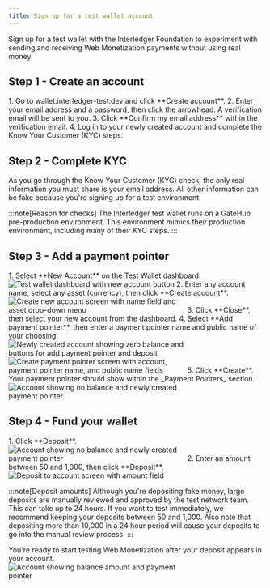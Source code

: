 ```yaml
---
title: Sign up for a test wallet account
---
```



Sign up for a <LinkOut href="https://wallet.interledger-test.dev">test wallet</LinkOut> with the Interledger Foundation to experiment with sending and receiving Web Monetization payments without using real money.
  
## Step 1 - Create an account
  
<Steps>
  1. Go to <LinkOut href='https://wallet.interledger-test.dev'>wallet.interledger-test.dev</LinkOut> and click **Create account**.
  2. Enter your email address and a password, then click the arrowhead. A verification email will be sent to you.
  3. Click **Confirm my email address** within the verification email.
  4. Log in to your newly created account and complete the Know Your Customer (KYC) steps.
</Steps>

## Step 2 - Complete KYC
     
As you go through the Know Your Customer (KYC) check, the only real information you must share is your email address. All other information can be fake because you're signing up for a test environment.

:::note[Reason for checks]
The Interledger test wallet runs on a GateHub pre-production environment. This environment mimics their production environment, including many of their <LinkOut href="https://support.gatehub.net/hc/en-us/articles/360021131234-KYC-requirements-for-account-verification">KYC steps</LinkOut>.
:::

## Step 3 - Add a payment pointer

<Steps>
  1. Select **New Account** on the Test Wallet dashboard.<br /><img src='/img/docs/testwallet/testwallet-dashboard.png' alt='Test wallet dashboard with new account button' style='max-width:350px' class='img-outline'/>
  2. Enter any account name, select any asset (currency), then click **Create account**.<br /><img src='/img/docs/testwallet/testwallet-create-account.png' alt='Create new account screen with name field and asset drop-down menu' style='max-width:350px' class='img-outline'/>
  3. Click **Close**, then select your new account from the dashboard. 
  4. Select **Add payment pointer**, then enter a payment pointer name and public name of your choosing.<br /><img src='/img/docs/testwallet/testwallet-account-nobalance.png' alt='Newly created account showing zero balance and buttons for add payment pointer and deposit' style='max-width:350px' class='img-outline'/><img src='/img/docs/testwallet/testwallet-create-pp.png' alt='Create payment pointer screen with account, payment pointer name, and public name fields' style='max-width:350px' class='img-outline'/>
  5. Click **Create**. Your payment pointer should show within the _Payment Pointers_ section.<br /><img src='/img/docs/testwallet/testwallet-nobalance-pp.png' alt='Account showing no balance and newly created payment pointer' style='max-width:350px' class='img-outline'/>
</Steps>

## Step 4 - Fund your wallet
      
<Steps>
  1. Click **Deposit**.<br /><img src='/img/docs/testwallet/testwallet-nobalance-pp.png' alt='Account showing no balance and newly created payment pointer' style='max-width:350px' class='img-outline'/>
  2. Enter an amount between 50 and 1,000, then click **Deposit**.<br /><img src='/img/docs/testwallet/testwallet-deposit.png' alt='Deposit to account screen with amount field' style='max-width:350px' class='img-outline'/>
</Steps>

:::note[Deposit amounts]
Although you're depositing fake money, large deposits are manually reviewed and approved by the test network team. This can take up to 24 hours. If you want to test immediately, we recommend keeping your deposits between 50 and 1,000. Also note that depositing more than 10,000 in a 24 hour period will cause your deposits to go into the manual review process.
:::

You're ready to start testing Web Monetization after your deposit appears in your account.<br /><img src='/img/docs/testwallet/testwallet-balance-pp.png' alt='Account showing balance amount and payment pointer' style='max-width:350px' class='img-outline'/>